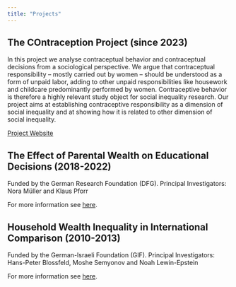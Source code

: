 ```yaml
---
title: "Projects"
---
```


## The COntraception Project (since 2023)

In this project we analyse contraceptual behavior and contraceptual decisions from a sociological perspective. 
We argue that contraceptual responsibility – mostly carried out by women – should be understood as a form of unpaid labor, adding to other unpaid responsibilities like housework and childcare predominantly performed by women. 
Contraceptive behavior is therefore a highly relevant study object for social inequality research. 
Our project aims at establishing contraceptive responsibility as a dimension of social inequality and at showing how it is related to other dimension of social inequality.

[Project Website](https://https://projectcontraception.github.io/)

## The Effect of Parental Wealth on Educational Decisions (2018-2022)

Funded by the German Research Foundation (DFG). 
Principal Investigators: Nora Müller and Klaus Pforr

For more information see [here](https://www.gesis.org/projekte/parentalwealth/home).

## Household Wealth Inequality in International Comparison (2010-2013)

Funded by the German-Israeli Foundation (GIF). 
Principal Investigators: Hans-Peter Blossfeld, Moshe Semyonov and Noah Lewin-Epstein

For more information see [here](https://www.researchgate.net/project/Household-Wealth-Inequality-in-International-Comparison).

